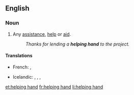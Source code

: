 ==English==

===Noun===
{{en-noun|sg=[[helping]] [[hand]]}}

# {{idiomatic}} Any [[assistance]], [[help]] or [[aid]].
#: ''Thanks for lending a '''helping hand''' to the project.''

====Translations====
{{trans-top|any assistance, help or aid}}
* French: {{t+|fr|coup de pouce|m}}, {{t+|fr|coup de main|m}}
{{trans-mid}}
* Icelandic: {{t|is|hjálparhönd|f}}, {{qualifier|lend a helping hand}} {{t|is|rétta hjálparhönd}}, {{qualifier|give a helping hand}} {{t|is|leggja hönd á plóg}}, {{t|is|leggja hönd á plóg}}
{{trans-bottom}}

[[et:helping hand]]
[[fr:helping hand]]
[[li:helping hand]]